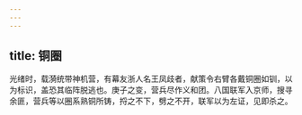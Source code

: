 ```yaml
---
---
---
```

title: 铜圈
---



光绪时，载漪统带神机营，有幕友浙人名王凤歧者，献策令右臂各戴铜圈如钏，以为标识，盖恐其临阵脱逃也。庚子之变，营兵尽作义和团。八国联军入京师，搜寻余匪，营兵等以圈系熟铜所铸，捋之不下，劈之不开，联军以为左证，见即杀之。